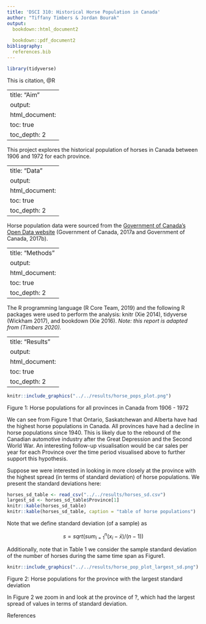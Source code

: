 ```yaml
---
title: 'DSCI 310: Historical Horse Population in Canada'
author: "Tiffany Timbers & Jordan Bourak"
output:
  bookdown::html_document2
  
  bookdown::pdf_document2
bibliography:  
  references.bib
---
```



```r
library(tidyverse)
```

This is citation, @R

---
title: "Aim"
output:
  html_document:
    toc: true
    toc_depth: 2
---

This project explores the historical population of horses in Canada between 1906 and 1972 for each province.


---
title: "Data"
output:
  html_document:
    toc: true
    toc_depth: 2
---

Horse population data were sourced from the [Government of Canada's Open Data website](http://open.canada.ca/en/open-data) (Government of Canada, 2017a and Government of Canada, 2017b).

---
title: "Methods"
output:
  html_document:
    toc: true
    toc_depth: 2
---

The R programming language (R Core Team, 2019) and the following R packages were used to perform the analysis: knitr (Xie 2014), tidyverse (Wickham 2017), and bookdown (Xie 2016). *Note: this report is adapted from (Timbers 2020).*

---
title: "Results"
output:
  html_document:
    toc: true
    toc_depth: 2
---

```r
knitr::include_graphics("../../results/horse_pops_plot.png")

```

Figure 1: Horse populations for all provinces in Canada from 1906 - 1972

We can see from Figure 1 that Ontario, Saskatchewan and Alberta have had the highest horse populations in Canada. All provinces have had a decline in horse populations since 1940. This is likely due to the rebound of the Canadian automotive industry after the Great Depression and the Second World War. An interesting follow-up visualisation would be car sales per year for each Province over the time period visualised above to further support this hypothesis.

Suppose we were interested in looking in more closely at the province with the highest spread (in terms of standard deviation) of horse populations. We present the standard deviations here:

```r
horses_sd_table <- read_csv("../../results/horses_sd.csv")
largest_sd <- horses_sd_table$Province[1]
knitr::kable(horses_sd_table)
knitr::kable(horses_sd_table, caption = "table of horse populations")
```

Note that we define standard deviation (of a sample) as

$$s = sqrt( sum_{i = 1}^n(x_i - \bar{x}) / (n-1))$$

Additionally, note that in Table 1 we consider the sample standard deviation of the number of horses during the same time span as Figure1.

```r
knitr::include_graphics("../../results/horse_pop_plot_largest_sd.png")
```

Figure 2: Horse populations for the province with the largest standard deviation

In Figure 2 we zoom in and look at the province of ?, which had the largest spread of values in terms of standard deviation.

References
